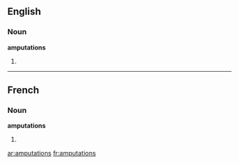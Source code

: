 ==English==

===Noun===
'''amputations'''

# {{plural of|[[amputation]]}}

----

==French==

===Noun===
'''amputations''' {{f|p}}

# {{plural of|amputation|lang=fr}}

[[ar:amputations]]
[[fr:amputations]]